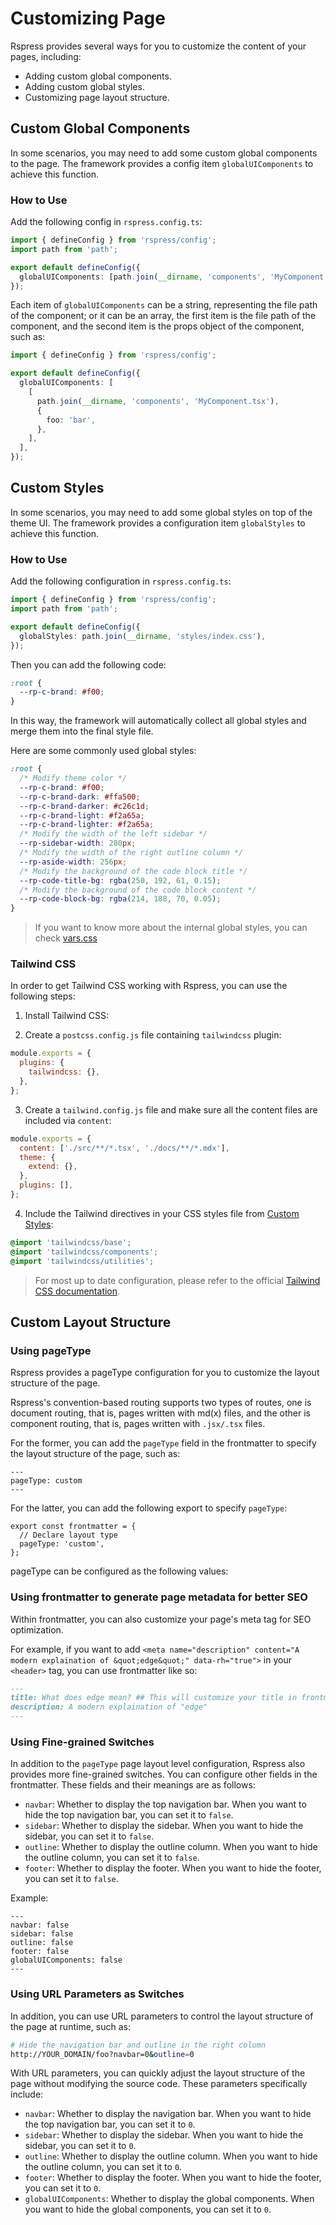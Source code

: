 
# Customizing Page

Rspress provides several ways for you to customize the content of your pages, including:

- Adding custom global components.
- Adding custom global styles.
- Customizing page layout structure.

## Custom Global Components

In some scenarios, you may need to add some custom global components to the page. The framework provides a config item `globalUIComponents` to achieve this function.

### How to Use

Add the following config in `rspress.config.ts`:

```ts title="rspress.config.ts"
import { defineConfig } from 'rspress/config';
import path from 'path';

export default defineConfig({
  globalUIComponents: [path.join(__dirname, 'components', 'MyComponent.tsx')],
});
```

Each item of `globalUIComponents` can be a string, representing the file path of the component; or it can be an array, the first item is the file path of the component, and the second item is the props object of the component, such as:

```ts title="rspress.config.ts"
import { defineConfig } from 'rspress/config';

export default defineConfig({
  globalUIComponents: [
    [
      path.join(__dirname, 'components', 'MyComponent.tsx'),
      {
        foo: 'bar',
      },
    ],
  ],
});
```


<GlobalUIComponents />

## Custom Styles

In some scenarios, you may need to add some global styles on top of the theme UI. The framework provides a configuration item `globalStyles` to achieve this function.

### How to Use

Add the following configuration in `rspress.config.ts`:

```ts title="rspress.config.ts"
import { defineConfig } from 'rspress/config';
import path from 'path';

export default defineConfig({
  globalStyles: path.join(__dirname, 'styles/index.css'),
});
```

Then you can add the following code:

```css title="styles/index.css"
:root {
  --rp-c-brand: #f00;
}
```

In this way, the framework will automatically collect all global styles and merge them into the final style file.

Here are some commonly used global styles:

```css title="styles/index.css"
:root {
  /* Modify theme color */
  --rp-c-brand: #f00;
  --rp-c-brand-dark: #ffa500;
  --rp-c-brand-darker: #c26c1d;
  --rp-c-brand-light: #f2a65a;
  --rp-c-brand-lighter: #f2a65a;
  /* Modify the width of the left sidebar */
  --rp-sidebar-width: 280px;
  /* Modify the width of the right outline column */
  --rp-aside-width: 256px;
  /* Modify the background of the code block title */
  --rp-code-title-bg: rgba(250, 192, 61, 0.15);
  /* Modify the background of the code block content */
  --rp-code-block-bg: rgba(214, 188, 70, 0.05);
}
```

> If you want to know more about the internal global styles, you can check [vars.css](https://github.com/web-infra-dev/rspress/blob/main/packages/theme-default/src/styles/vars.css)

### Tailwind CSS

In order to get Tailwind CSS working with Rspress, you can use the following steps:

1. Install Tailwind CSS:

<PackageManagerTabs command="install tailwindcss -D" />

2. Create a `postcss.config.js` file containing `tailwindcss` plugin:

```js title="postcss.config.js"
module.exports = {
  plugins: {
    tailwindcss: {},
  },
};
```

3. Create a `tailwind.config.js` file and make sure all the content files are included via `content`:

```js title="tailwind.config.js"
module.exports = {
  content: ['./src/**/*.tsx', './docs/**/*.mdx'],
  theme: {
    extend: {},
  },
  plugins: [],
};
```

4. Include the Tailwind directives in your CSS styles file from [Custom Styles](#custom-styles):

```css title=styles/index.css
@import 'tailwindcss/base';
@import 'tailwindcss/components';
@import 'tailwindcss/utilities';
```

> For most up to date configuration, please refer to the official [Tailwind CSS documentation](https://tailwindcss.com/docs/installation/using-postcss).

## Custom Layout Structure

### Using pageType

Rspress provides a pageType configuration for you to customize the layout structure of the page.

Rspress's convention-based routing supports two types of routes, one is document routing, that is, pages written with md(x) files, and the other is component routing, that is, pages written with `.jsx/.tsx` files.

For the former, you can add the `pageType` field in the frontmatter to specify the layout structure of the page, such as:

```mdx title="foo.mdx"
---
pageType: custom
---
```

For the latter, you can add the following export to specify `pageType`:

```tsx title="foo.tsx"
export const frontmatter = {
  // Declare layout type
  pageType: 'custom',
};
```

pageType can be configured as the following values:


<PageType />

### Using frontmatter to generate page metadata for better SEO

Within frontmatter, you can also customize your page's meta tag for SEO optimization.

For example, if you want to add `<meta name="description" content="A modern explaination of &quot;edge&quot;" data-rh="true">` in your `<header>` tag, you can use frontmatter like so:

```md
---
title: What does edge mean? ## This will customize your title in frontmatter
description: A modern explaination of "edge"
---
```

### Using Fine-grained Switches

In addition to the `pageType` page layout level configuration, Rspress also provides more fine-grained switches. You can configure other fields in the frontmatter. These fields and their meanings are as follows:

- `navbar`: Whether to display the top navigation bar. When you want to hide the top navigation bar, you can set it to `false`.
- `sidebar`: Whether to display the sidebar. When you want to hide the sidebar, you can set it to `false`.
- `outline`: Whether to display the outline column. When you want to hide the outline column, you can set it to `false`.
- `footer`: Whether to display the footer. When you want to hide the footer, you can set it to `false`.

Example:

```mdx title="foo.mdx"
---
navbar: false
sidebar: false
outline: false
footer: false
globalUIComponents: false
---
```

### Using URL Parameters as Switches

In addition, you can use URL parameters to control the layout structure of the page at runtime, such as:

```bash
# Hide the navigation bar and outline in the right column
http://YOUR_DOMAIN/foo?navbar=0&outline=0
```

With URL parameters, you can quickly adjust the layout structure of the page without modifying the source code. These parameters specifically include:

- `navbar`: Whether to display the navigation bar. When you want to hide the top navigation bar, you can set it to `0`.
- `sidebar`: Whether to display the sidebar. When you want to hide the sidebar, you can set it to `0`.
- `outline`: Whether to display the outline column. When you want to hide the outline column, you can set it to `0`.
- `footer`: Whether to display the footer. When you want to hide the footer, you can set it to `0`.
- `globalUIComponents`: Whether to display the global components. When you want to hide the global components, you can set it to `0`.
